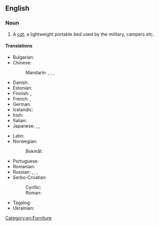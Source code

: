 ==English==

===Noun===
{{en-noun}}

# A [[cot]]; a lightweight portable bed used by the military, campers etc.
#: {{syn|en|cot|folding bed}}

====Translations====
{{trans-top|a cot}}
* Bulgarian: {{t|bg|похо́дно легло́|n}}
* Chinese:
*: Mandarin: {{t|cmn|折疊床}}, {{t|cmn|折叠床|tr=zhédié chuáng}}, {{t+|cmn|行軍床}}, {{t+|cmn|行军床|tr=xíngjūnchuáng}}
* Danish: {{t|da|feltseng|c}}
* Estonian: {{t|et|välivoodi}}
* Finnish: {{t|fi|kenttävuode}}, {{t|fi|telttasänky}}
* French: {{t+|fr|lit de camp|m}}, {{t+|fr|lit pliant|m}}
* German: {{t+|de|Feldbett|n}}
* Icelandic: {{t+|is|beddi|m}}
* Irish: {{t|ga|leaba champa|f}}
* Italian: {{t+|it|branda|f}}
* Japanese: {{t|ja|畳み寝台|tr=たたみねだい, tatami nedai}}, {{t|ja|折り畳み式寝台|tr=おりたたみしきねだい, oritatami shiki nedai}}, {{t|ja|折り畳み式ベッド|tr=oritatami shiki beddo}}
{{trans-mid}}
* Latin: {{t|la|grabātus|m}}
* Norwegian:
*: Bokmål: {{t+|nb|feltseng|m|f}}
* Portuguese: {{t|pt|[[cama]] [[portátil]]|f}}
* Romanian: {{t|ro|pat de campanie|n}}
* Russian: {{t+|ru|раскладу́шка|f}}, {{t|ru|складна́я крова́ть|f}}, {{t|ru|раскладна́я крова́ть|f}}, {{t|ru|похо́дная крова́ть|f}}
* Serbo-Croatian:
*: Cyrillic: {{t|sh|пољски кревет|m}} {{qualifier|Polish bed}}
*: Roman: {{t|sh|poljski krevet|m}} {{qualifier|Polish bed}}
* Tagalog: {{t|tl|tiheras}}
* Ukrainian: {{t|uk|розклада́чка|f}}
{{trans-bottom}}

[[Category:en:Furniture]]